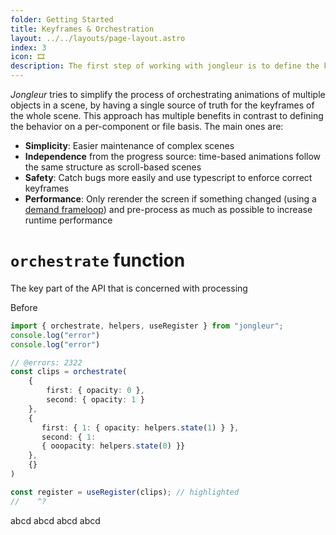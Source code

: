 ```yaml
---
folder: Getting Started
title: Keyframes & Orchestration
layout: ../../layouts/page-layout.astro
index: 3
icon: 🎞 
description: The first step of working with jongleur is to define the keyframes through the orchestrate function.
---
```


*Jongleur* tries to simplify the process of orchestrating animations of multiple objects in a scene, by having a single source of truth for the keyframes of the whole scene. This approach has multiple benefits in contrast to defining the behavior on a per-component or file basis. The main ones are:

- **Simplicity**: Easier maintenance of complex scenes
- **Independence** from the progress source: time-based animations follow the same structure as scroll-based scenes
- **Safety**: Catch bugs more easily and use typescript to enforce correct keyframes
- **Performance**: Only rerender the screen if something changed (using a [demand frameloop](./progress)) and pre-process as much as possible to increase runtime performance

# `orchestrate` function

The key part of the API that is concerned with processing 


Before 


```ts twoslash 
import { orchestrate, helpers, useRegister } from "jongleur";
console.log("error")
console.log("error")

// @errors: 2322
const clips = orchestrate(
    {
        first: { opacity: 0 },
        second: { opacity: 1 }
    }, 
    {
       first: { 1: { opacity: helpers.state(1) } },
       second: { 1: 
       { ooopacity: helpers.state(0) }}
    },
    {}
)

const register = useRegister(clips); // highlighted
//    ^?
```


<Alert type="info">
abcd
</Alert>

<Alert type="warn">
abcd
</Alert>
<Alert type="danger">
abcd
</Alert>
<Alert type="tip">
abcd
</Alert>
